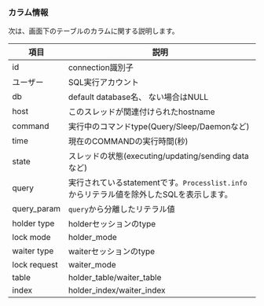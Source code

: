 ### カラム情報

次は、画面下のテーブルのカラムに関する説明します。

| 項目           | 説明                                                          |
| ------------ | ----------------------------------------------------------- |
| id           | connection識別子                                               |
| ユーザー         | SQL実行アカウント                                                  |
| db           | default database名、 ない場合はNULL                                |
| host         | このスレッドが関連付けられたhostname                                      |
| command      | 実行中のコマンドtype(Query/Sleep/Daemonなど)                          |
| time         | 現在のCOMMANDの実行時間(秒)                                          |
| state        | スレッドの状態(executing/updating/sending dataなど)                  |
| query        | 実行されているstatementです。`Processlist.info`からリテラル値を除外したSQLを表示します。 |
| query_param  | `query`から分離したリテラル値                                          |
| holder type  | holderセッションのtype                                            |
| lock mode    | holder_mode                                                 |
| waiter type  | waiterセッションのtype                                            |
| lock request | waiter_mode                                                 |
| table        | holder_table/waiter_table                                   |
| index        | holder_index/waiter_index                                   |
